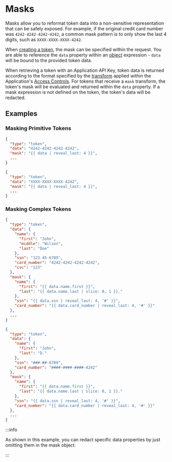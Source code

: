 # Masks

Masks allow you to reformat token data into a non-sensitive representation that can be safely exposed.
For example, if the original credit card number was `4242-4242-4242-4242`, a common mask pattern is to only show
the last 4 digits, such as `XXXX-XXXX-XXXX-4242`.

When [creating a token](/docs/api/tokens#create-token), the mask can be specified within the request.
You are able to reference the `data` property within an [object](/docs/expressions#objects) expression -
`data` will be bound to the provided token data.

When retrieving a token with an Application API Key, token data is returned according to the format specified by the
[transform](/docs/concepts/access-controls#transform) applied within the Application's
[Access Controls](/docs/concepts/access-controls).
For tokens that receive a `mask` transform, the token's mask will be evaluated and returned within the `data` property.
If a mask expression is not defined on the token, the token's data will be redacted.

## Examples

### Masking Primitive Tokens

```json title=Request
{
  "type": "token",
  "data": "4242-4242-4242-4242",
  "mask": "{{ data | reveal_last: 4 }}",
  ...
}
```

```json title=Response
{
  "type": "token",
  "data": "XXXX-XXXX-XXXX-4242",
  "mask": "{{ data | reveal_last: 4 }}",
  ...
}
```

### Masking Complex Tokens

```json title=Request
{
  "type": "token",
  "data": {
    "name": {
      "first": "John",
      "middle": "Wilson",
      "last": "Doe"
    },
    "ssn": "123-45-6789",
    "card_number": "4242-4242-4242-4242",
    "cvc": "123"
  },
  "mask": {
    "name": {
      "first": "{{ data.name.first }}",
      "last": "{{ data.name.last | slice: 0, 1 }}."
    },
    "ssn": "{{ data.ssn | reveal_last: 4, '#' }}",
    "card_number": "{{ data.card_number | reveal_last: 4, '#' }}"
  },
  ...
}
```

```json title=Response
{
  "type": "token",
  "data": {
    "name": {
      "first": "John",
      "last": "D."
    },
    "ssn": "###-##-6789",
    "card_number": "####-####-####-4242"
  },
  "mask": {
    "name": {
      "first": "{{ data.name.first }}",
      "last": "{{ data.name.last | slice: 0, 1 }}."
    },
    "ssn": "{{ data.ssn | reveal_last: 4, '#' }}",
    "card_number": "{{ data.card_number | reveal_last: 4, '#' }}"
  },
  ...
}
```

:::info

As shown in this example, you can redact specific data properties by just omitting them in the mask object.

:::
